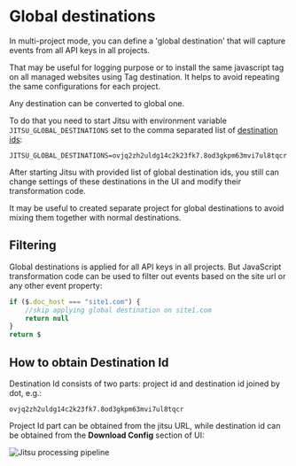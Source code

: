 # Global destinations

In multi-project mode, you can define a 'global destination' that will capture events from all API keys in all projects.

That may be useful for logging purpose or to install the same javascript tag on all managed websites using Tag destination.
It helps to avoid repeating the same configurations for each project.

Any destination can be converted to global one. 

To do that you need to start Jitsu with environment variable `JITSU_GLOBAL_DESTINATIONS` set to the comma separated list of [destination ids](#how-to-objain-destination-id):

`JITSU_GLOBAL_DESTINATIONS=ovjq2zh2uldg14c2k23fk7.8od3gkpm63mvi7ul8tqcr`

After starting Jitsu with provided list of global destination ids, you still can change settings of these destinations in the UI
and modify their transformation code.

<Hint>
    It may be useful to created separate project for global destinations to avoid mixing them together with normal destinations.
</Hint>

## Filtering

Global destinations is applied for all API keys in all projects.
But JavaScript transformation code can be used to filter out events based on the site url or any other event property:
```javascript
if ($.doc_host === "site1.com") {
    //skip applying global destination on site1.com
    return null
}
return $
```

## How to obtain Destination Id

Destination Id consists of two parts: project id and destination id joined by dot, e.g.:

`ovjq2zh2uldg14c2k23fk7.8od3gkpm63mvi7ul8tqcr`

Project Id part can be obtained from the jitsu URL, while destination id can be obtained from the **Download Config** section of UI:

<img alt="Jitsu processing pipeline" src="/img/docs/project-id.png" />




